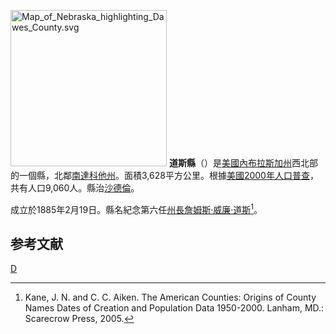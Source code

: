 {{noteTA
|G1=美国地名
|G2=County
}}
[[File:Map_of_Nebraska_highlighting_Dawes_County.svg|250px]]
'''道斯縣'''（{{lang-en|Dawes County}}）是[[美國|美國]][[內布拉斯加州|內布拉斯加州]]西北部的一個縣，北鄰[[南達科他州|南達科他州]]。面積3,628平方公里。根據[[美國2000年人口普查|美國2000年人口普查]]，共有人口9,060人。縣治[[沙德倫|沙德倫]]。

成立於1885年2月19日。縣名紀念第六任[[內布拉斯加州州長|州長]][[詹姆斯·威廉·道斯|詹姆斯·威廉·道斯]]<ref>Kane, J. N. and C. C. Aiken. The American Counties: Origins of County Names Dates of Creation and Population Data 1950-2000. Lanham, MD.: Scarecrow Press, 2005.</ref>。

==参考文献==
<div class="references-small">
<references />
</div>

{{內布拉斯加州}}

[[Category:内布拉斯加州行政区划|D]]